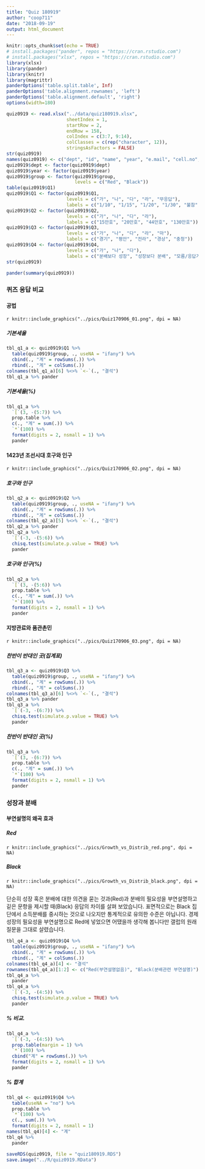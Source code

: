 ```yaml
---
title: "Quiz 180919"
author: "coop711"
date: "2018-09-19"
output: html_document
---
```


```r
knitr::opts_chunk$set(echo = TRUE)
# install.packages("pander", repos = "https://cran.rstudio.com")
# install.packages("xlsx", repos = "https://cran.rstudio.com")
library(xlsx)
library(pander)
library(knitr)
library(magrittr)
panderOptions('table.split.table', Inf)
panderOptions('table.alignment.rownames', 'left')
panderOptions('table.alignment.default', 'right')
options(width=180)
```

```r
quiz0919 <- read.xlsx("../data/quiz180919.xlsx", 
                      sheetIndex = 1, 
                      startRow = 2, 
                      endRow = 158, 
                      colIndex = c(3:7, 9:14), 
                      colClasses = c(rep("character", 12)), 
                      stringsAsFactors = FALSE)
str(quiz0919)
names(quiz0919) <- c("dept", "id", "name", "year", "e.mail", "cell.no", "Q1", "Q2", "Q3", "Q4", "group")
quiz0919$dept <- factor(quiz0919$dept)
quiz0919$year <- factor(quiz0919$year)
quiz0919$group <- factor(quiz0919$group, 
                         levels = c("Red", "Black"))
table(quiz0919$Q1)
quiz0919$Q1 <- factor(quiz0919$Q1, 
                      levels = c("가", "나", "다", "라", "무응답"), 
                      labels = c("1/10", "1/15", "1/20", "1/30", "불참"))
quiz0919$Q2 <- factor(quiz0919$Q2, 
                      levels = c("가", "나", "다", "라"), 
                      labels = c("15만호", "20만호", "44만호", "130만호"))
quiz0919$Q3 <- factor(quiz0919$Q3, 
                      levels = c("가", "나", "다", "라", "마"), 
                      labels = c("경기", "평안", "전라", "경상", "충청"))
quiz0919$Q4 <- factor(quiz0919$Q4, 
                      levels = c("가", "나", "다"),
                      labels = c("분배보다 성장", "성장보다 분배", "모름/응답거절"))
str(quiz0919)
```

```r
pander(summary(quiz0919))
```

### 퀴즈 응답 비교

#### 공법

`r knitr::include_graphics("../pics/Quiz170906_01.png", dpi = NA)`

##### 기본세율

```r
tbl_q1_a <- quiz0919$Q1 %>% 
  table(quiz0919$group, ., useNA = "ifany") %>%
  cbind(., "계" = rowSums(.)) %>%
  rbind(., "계" = colSums(.))
colnames(tbl_q1_a)[6] %<>% `<-`(., "결석")
tbl_q1_a %>% pander 
```

##### 기본세율(%)

```r
tbl_q1_a %>% 
  `[`(3, -(5:7)) %>%
  prop.table %>% 
  c(., "계" = sum(.)) %>%
  `*`(100) %>%
  format(digits = 2, nsmall = 1) %>%
  pander
```

#### 1423년 조선시대 호구와 인구

`r knitr::include_graphics("../pics/Quiz170906_02.png", dpi = NA)`

##### 호구와 인구

```r
tbl_q2_a <- quiz0919$Q2 %>% 
  table(quiz0919$group, ., useNA = "ifany") %>%
  cbind(., "계" = rowSums(.)) %>%
  rbind(., "계" = colSums(.))
colnames(tbl_q2_a)[5] %<>% `<-`(., "결석")
tbl_q2_a %>% pander 
tbl_q2_a %>% 
  `[`(-3, -(5:6)) %>%
  chisq.test(simulate.p.value = TRUE) %>%
  pander
```

##### 호구와 인구(%)

```r
tbl_q2_a %>% 
  `[`(3, -(5:6)) %>%
  prop.table %>% 
  c(., "계" = sum(.)) %>%
  `*`(100) %>%
  format(digits = 2, nsmall = 1) %>%
  pander
```

#### 지방관료와 품관촌민

`r knitr::include_graphics("../pics/Quiz170906_03.png", dpi = NA)`

##### 찬반이 반대인 곳(집계표)

```r
tbl_q3_a <- quiz0919$Q3 %>% 
  table(quiz0919$group, ., useNA = "ifany") %>%
  cbind(., "계" = rowSums(.)) %>%
  rbind(., "계" = colSums(.))
colnames(tbl_q3_a)[6] %<>% `<-`(., "결석")
tbl_q3_a %>% pander 
tbl_q3_a %>% 
  `[`(-3, -(6:7)) %>%
  chisq.test(simulate.p.value = TRUE) %>%
  pander
```

##### 찬반이 반대인 곳(%)

```r
tbl_q3_a %>% 
  `[`(3, -(6:7)) %>%
  prop.table %>% 
  c(., "계" = sum(.)) %>%
  `*`(100) %>%
  format(digits = 2, nsmall = 1) %>%
  pander
```

### 성장과 분배

#### 부연설명의 왜곡 효과

##### Red 

`r knitr::include_graphics("../pics/Growth_vs_Distrib_red.png", dpi = NA)`

##### Black

`r knitr::include_graphics("../pics/Growth_vs_Distrib_black.png", dpi = NA)`

단순히 성장 혹은 분배에 대한 의견을 묻는 것과(Red)과 분배의 필요성을 부연설명하고 깉은 문항을 제시할 때(Black) 응답의 차이를 살펴 보았습니다. 표면적으로는 Black 집단에서 소득분배를 중시하는 것으로 나오지만 통계적으로 유의한 수준은 아닙니다. 경제성장의 필요성을 부연설명으로 Red에 넣었으면 어땠을까 생각해 봅니다만 갤럽의 원래 질문을 그대로 살렸습니다.

```r
tbl_q4_a <- quiz0919$Q4 %>%
  table(quiz0919$group, ., useNA = "ifany") %>%
  cbind(., "계" = rowSums(.)) %>%
  rbind(., "계" = colSums(.))
colnames(tbl_q4_a)[4] <- "결석"
rownames(tbl_q4_a)[1:2] <- c("Red(부연설명없음)", "Black(분배관련 부연설명)")
tbl_q4_a %>% 
  pander
tbl_q4_a %>% 
  `[`(-3, -(4:5)) %>%
  chisq.test(simulate.p.value = TRUE) %>%
  pander
```

##### % 비교.  

```r
tbl_q4_a %>% 
  `[`(-3, -(4:5)) %>%
  prop.table(margin = 1) %>%
  `*`(100) %>%
  cbind("계" = rowSums(.)) %>%
  format(digits = 2, nsmall = 1) %>%
  pander
```

##### % 합계

```r
tbl_q4 <- quiz0919$Q4 %>%
  table(useNA = "no") %>%
  prop.table %>%
  `*`(100) %>%
  c(., sum(.)) %>%
  format(digits = 2, nsmall = 1)
names(tbl_q4)[4] <- "계"
tbl_q4 %>%
  pander
```

```r
saveRDS(quiz0919, file = "quiz180919.RDS")
save.image("../R/quiz0919.RData")
```